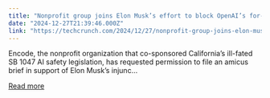 ```yaml
---
title: "Nonprofit group joins Elon Musk’s effort to block OpenAI’s for-profit transition"
date: "2024-12-27T21:39:46.000Z"
link: "https://techcrunch.com/2024/12/27/nonprofit-group-joins-elon-musks-effort-to-block-openais-for-profit-transition/"
---
```


Encode, the nonprofit organization that co-sponsored California&#8217;s ill-fated SB 1047 AI safety legislation, has requested permission to file an amicus brief in support of Elon Musk&#8217;s injunc...

[Read more](https://techcrunch.com/2024/12/27/nonprofit-group-joins-elon-musks-effort-to-block-openais-for-profit-transition/)
